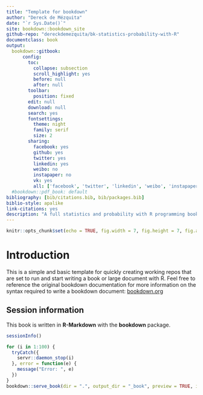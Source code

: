 ```yaml
---
title: "Template for bookdown"
author: "Dereck de Mézquita"
date: "`r Sys.Date()`"
site: bookdown::bookdown_site
github-repo: "dereckdemezquita/bk-statistics-probability-with-R"
documentclass: book
output:
  bookdown::gitbook:
      config:
        toc:
          collapse: subsection
          scroll_highlight: yes
          before: null
          after: null
        toolbar:
          position: fixed
        edit: null
        download: null
        search: yes
        fontsettings:
          theme: night
          family: serif
          size: 2
        sharing:
          facebook: yes
          github: yes
          twitter: yes
          linkedin: yes
          weibo: no
          instapaper: no
          vk: yes
          all: ['facebook', 'twitter', 'linkedin', 'weibo', 'instapaper']
  #bookdown::pdf_book: default
bibliography: [bib/citations.bib, bib/packages.bib]
biblio-style: apalike
link-citations: yes
description: "A full statistics and probability with R programming book. Course material and subject matter inspired by traditional courses, all code demonstrations are my own."
---
```


```r
knitr::opts_chunk$set(echo = TRUE, fig.width = 7, fig.height = 7, fig.align = "center")
```

<!-- If you need PDF output, uncomment bookdown::pdf_book above in YAML. You will need a LaTeX installation, e.g., https://yihui.name/tinytex/ -->

# Introduction {#chp:introduction}

This is a simple and basic template for quickly creating working repos that are set to run and start writing a book or large document with R. Feel free to reference the original bookdown documentation for more information on the syntax required to write a bookdown document: [bookdown.org](https://bookdown.org/yihui/bookdown/)

## Session information
 
This book is written in **R-Markdown** with the **bookdown** package.

```r
sessionInfo()
```

<!-- ## Automatically build book script -->

```r
for (i in 1:100) {
  tryCatch({
    servr::daemon_stop(i)
  }, error = function(e) {
    message("Error: ", e)
  })
}
bookdown::serve_book(dir = ".", output_dir = "_book", preview = TRUE, in_session = TRUE, quiet = TRUE)
```
 
